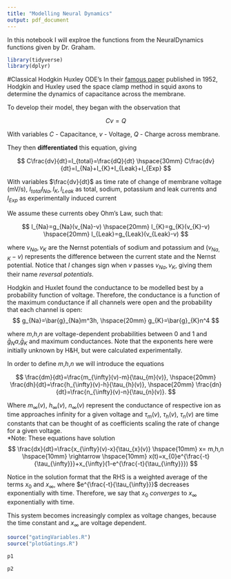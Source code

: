 ```yaml
---
title: "Modelling Neural Dynamics"
output: pdf_document
---
```


In this notebook I will explroe the functions from the NeuralDynamics functions given by Dr. Graham. 

```r
library(tidyverse)
library(dplyr)
```

#Classical Hodgkin Huxley ODE's
In their [famous paper](https://drive.google.com/file/d/1D1NflIrvcqbLqUJywic7dOnLyIQoqut_/view?usp=sharing) published in 1952, Hodgkin and Huxley used the space clamp method in squid axons to determine the dynamics of capacitance across the membrane.  

To develop their model, they began with the observation that 

$$
Cv=Q
$$   

With variables $C$ - Capacitance, $v$ - Voltage, $Q$ - Charge across membrane.

They then **differentiated** this equation, giving

$$
C\frac{dv}{dt}=I_{total}=\frac{dQ}{dt}
\hspace{30mm}
C\frac{dv}{dt}=I_{Na}+I_{K}+I_{Leak}+I_{Exp}
$$

With variables $\frac{dv}{dt}$ as time rate of change of membrane voltage (mV/s),
$I_{total}I_{Na},I_{K},I_{Leak}$ as total, sodium, potassium and leak currents and
$I_{Exp}$ as experimentally induced current


We assume these currents obey Ohm's Law, such that:

$$
I_{Na}=g_{Na}(v_{Na}-v)
\hspace{20mm}
I_{K}=g_{K}(v_{K}-v)
\hspace{20mm}
I_{Leak}=g_{Leak}(v_{Leak}-v)
$$

where $v_{Na}, v_{K}$ are the Nernst potentials of sodium and potassium and $(v_{Na,K}-v)$ represents the difference between the current state and the Nernst potential. Notice that $I$ changes sign when $v$ passes $v_{Na}, v_{K}$, giving them their name *reversal potentials*.   

Hodgkin and Huxlet found the conductance to be modelled best by a probability function of voltage. Therefore, the conductance is a function of the maximum conductance if all channels were open and the probability that each channel is open:
$$
g_{Na}=\bar{g}_{Na}m^3h, 
\hspace{20mm}
g_{K}=\bar{g}_{K}n^4
$$

where $m$,$h$,$n$ are voltage-dependent probabilities between 0 and 1 and $\bar{g}_Na$,$\bar{g}_{K}$ and maximum conductances. Note that the exponents here were initially unknown by H&H, but were calculated experimentally.

In order to define $m$,$h$,$n$ we will introduce the equations

$$
\frac{dm}{dt}=\frac{m_{\infty}(v)-m}{\tau_{m}(v)},
\hspace{20mm}
\frac{dh}{dt}=\frac{h_{\infty}(v)-h}{\tau_{h}(v)},
\hspace{20mm}
\frac{dn}{dt}=\frac{n_{\infty}(v)-n}{\tau_{n}(v)}.
$$

Where $m_{\infty}(v)$, $h_{\infty}(v)$, $n_{\infty}(v)$ represent the conductance of respective ion as time approaches infinity for a given voltage and $\tau_{m}(v)$, $\tau_{h}(v)$, $\tau_{n}(v)$ are time constants that can be thought of as coefficients scaling the rate of change for a given voltage.   
*Note: These equations have solution
$$
\frac{dx}{dt}=\frac{x_{\infty}(v)-x}{\tau_{x}(v)}
\hspace{10mm}
x= m,h,n
\hspace{10mm} \rightarrow \hspace{10mm} 
x(t)=x_{0}e^{\frac{-t}{\tau_{\infty}}}+x_{\infty}(1-e^{\frac{-t}{\tau_{\infty}}})
$$

Notice in the solution format that the RHS is a weighted average of the terms $x_{0}$ and $x_{\infty}$, where $e^{\frac{-t}{\tau_{\infty}}}$ decreases exponentially with time. Therefore, we say that $x_{0}$ *converges* to $x_{\infty}$ exponentially with time.

This system becomes increasingly complex as voltage changes, because the time constant and $x_{\infty}$ are voltage dependent. 




```r
source("gatingVariables.R")
source("plotGatings.R")
```

```r
p1
```

```r
p2
```



